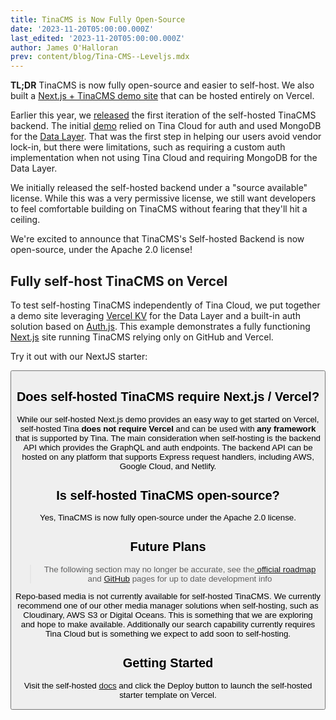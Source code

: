 ```yaml
---
title: TinaCMS is Now Fully Open-Source
date: '2023-11-20T05:00:00.000Z'
last_edited: '2023-11-20T05:00:00.000Z'
author: James O'Halloran
prev: content/blog/Tina-CMS--Leveljs.mdx
---
```


**TL;DR** TinaCMS is now fully open-source and easier to self-host. We also built a [Next.js + TinaCMS demo site](https://github.com/tinacms/tina-self-hosted-demo) that can be hosted entirely on Vercel.

Earlier this year, we [released](/blog/self-hosted-datalayer/ "released") the first iteration of the self-hosted TinaCMS backend. The initial [demo](https://github.com/tinacms/tina-self-hosted-demo/tree/274c0d9ee004629ff0cef2539b56c88324abd8f8) relied on Tina Cloud for auth and used MongoDB for the [Data Layer](/blog/self-hosted-datalayer/). That was the first step in helping our users avoid vendor lock-in, but there were limitations, such as requiring a custom auth implementation when not using Tina Cloud and requiring MongoDB for the Data Layer.

We initially released the self-hosted backend under a "source available" license. While this was a very permissive license, we still want developers to feel comfortable building on TinaCMS without fearing that they'll hit a ceiling.

We're excited to announce that TinaCMS's Self-hosted Backend is now open-source, under the Apache 2.0 license!

## Fully self-host TinaCMS on Vercel

To test self-hosting TinaCMS independently of Tina Cloud, we put together a demo site leveraging [Vercel KV](https://vercel.com/docs/storage/vercel-kv) for the Data Layer and a built-in auth solution based on [Auth.js](https://authjs.dev/). This example demonstrates a fully functioning [Next.js](https://nextjs.org/) site running TinaCMS relying only on GitHub and Vercel.

<Youtube embedSrc="https://www.youtube.com/embed/DAJpnjkLBbM" />

Try it out with our NextJS starter:

<Button link="https://vercel.com/new/clone?repository-url=https%3A%2F%2Fgithub.com%2Ftinacms%2Ftina-self-hosted-demo%2Ftree%2Fmain&env=GITHUB_PERSONAL_ACCESS_TOKEN,NEXTAUTH_SECRET&envDescription=NEXTAUTH_SECRET%20can%20be%20generated%20with%3A%20%60openssl%20rand%20-hex%2016%60%20and%20the%20github%20token%20can%20be%20created%20here%3A%20https%3A%2F%2Fgithub.com%2Fsettings%2Fpersonal-access-tokens%2Fnew&stores=%5B%7B%22type%22%3A%22kv%22%7D%5D" label="Deploy to Vercel" />

## Does self-hosted TinaCMS require Next.js / Vercel?

While our self-hosted Next.js demo provides an easy way to get started on Vercel, self-hosted Tina **does not require Vercel** and can be used with **any framework** that is supported by Tina. The main consideration when self-hosting is the backend API which provides the GraphQL and auth endpoints. The backend API can be hosted on any platform that supports Express request handlers, including AWS, Google Cloud, and Netlify.

## Is self-hosted TinaCMS open-source?

Yes, TinaCMS is now fully open-source under the Apache 2.0 license.

## Future Plans

> The following section may no longer be accurate, see the[ official roadmap](https://tina.io/roadmap/ "Roadmap") and [GitHub](https://github.com/tinacms) pages for up to date development info

Repo-based media is not currently available for self-hosted TinaCMS. We currently recommend one of our other media manager solutions when self-hosting, such as Cloudinary, AWS S3 or Digital Oceans. This is something that we are exploring and hope to make available. Additionally our search capability currently requires Tina Cloud but is something we expect to add soon to self-hosting.

## Getting Started

Visit the self-hosted [docs](/docs/self-hosted/starters/nextjs-vercel/) and click the Deploy button to launch the self-hosted starter template on Vercel.
